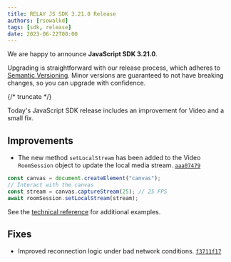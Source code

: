 ```yaml
---
title: RELAY JS SDK 3.21.0 Release
authors: [rsowalkd]
tags: [sdk, release]
date: 2023-06-22T00:00
---
```


We are happy to announce **JavaScript SDK 3.21.0**.

Upgrading is straightforward with our release process, which adheres to [Semantic Versioning](https://semver.org/).
Minor versions are guaranteed to not have breaking changes, so you can upgrade with confidence.

<ReleaseCard library="@signalwire/js" version="3.21.0" releaseType="minor"/>

{/* truncate */}

Today's JavaScript SDK release includes an improvement for Video and a small fix.

## Improvements

- The new method `setLocalStream` has been added to the Video `RoomSession` object to update the local media stream. [`aaa07479`](https://github.com/signalwire/signalwire-js/commit/aaa07479db10685e72d96ea43927d759dbac076e)

```js
const canvas = document.createElement("canvas");
// Interact with the canvas
const stream = canvas.captureStream(25); // 25 FPS
await roomSession.setLocalStream(stream);
```

See the [technical reference](/sdks/browser-sdk/video/room-session#setlocalstream) for additional examples.

## Fixes

- Improved reconnection logic under bad network conditions. [`f3711f17`](https://github.com/signalwire/signalwire-js/commit/f3711f1726a9001a4204527b34b452de80e9a0e6)
